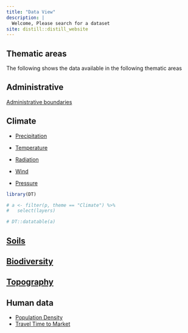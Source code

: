 ```yaml
---
title: "Data View"
description: |
  Welcome, Please search for a dataset
site: distill::distill_website
---
```

## Thematic areas

The following shows the data available in the following thematic areas

## Administrative

[Administrative boundaries](admin.html)

## Climate

- [Precipitation](climate.html)

- [Temperature](temperature.html)

- [Radiation](radiation.html)

- [Wind](wind.html)

- [Pressure](pressure.html)


```r
library(DT)

# a <- filter(p, theme == "Climate") %>%
#   select(layers)

# DT::datatable(a)

```

## [Soils](soils.html)

## [Biodiversity](conserve.html)

## [Topography](topo.html)

## Human data
- [Population Density](population.html)
- [Travel Time to Market](market.html)